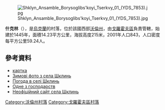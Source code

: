 [[Image:Shklyn_Ansamble_Borysoglibs'koyi_Tserkvy_01_(YDS_7853).jpg|right]]

'''什克林'''（{{lang-uk|Шклинь}}），是[[烏克蘭|烏克蘭]]的村落，位於該國西部[[沃倫州|沃倫州]]，由[[戈羅霍夫區|戈羅霍夫區]]負責管轄，始建於1445年，面積14.23平方公里，海拔高度215米，2001年人口843，人口密度每平方公里59.24人。

{{coord|50|34|23|N|25|0|6|E|scale:30000|display=title}}

==參考資料==
* [http://gska2.rada.gov.ua/pls/z7502/A005?rdat1=29.03.2009&rf7571=4889 картка]{{dead link|date=2017年11月 |bot=InternetArchiveBot |fix-attempted=yes }}
* [http://www.zubko.co.ua/albums/s_shklin_zima Зимові фото з села Шклинь]{{dead link|date=2017年11月 |bot=InternetArchiveBot |fix-attempted=yes }}
* [http://weather.in.ua/ua/volynskaja/29045 Погода в селі Шклинь] {{Wayback|url=http://weather.in.ua/ua/volynskaja/29045 |date=20111219115537 }}
* [http://www.youtube.com/watch?v=IVnCWFIMHVg Одне з господарств] {{Wayback|url=http://www.youtube.com/watch?v=IVnCWFIMHVg |date=20190222100358 }}
* [http://1ua.com.ua/i.php Неофіційний сайт села Шклинь] {{Wayback|url=http://1ua.com.ua/i.php |date=20161201132852 }}

[[Category:沃倫州村落|Category:沃倫州村落]]
[[Category:戈羅霍夫區村落|Category:戈羅霍夫區村落]]


{{Volyn-geo-stub}}